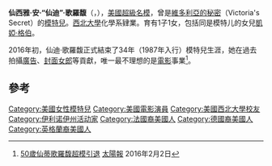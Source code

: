 {{noteTA
|T=zh-hans:辛迪·克劳馥;zh-hk:仙迪·歌羅馥;zh-tw:辛蒂·克勞馥;
|G1=Show
|1=zh-hans:辛迪;zh-hk:仙迪;zh-tw:辛蒂;
|2=zh-hk:歌羅馥;zh-hans:克劳馥;zh-tw:克勞馥;
|3=zh-cn:辛西娅;zh-hk:仙西雅;zh-tw:辛西亞
}}
{{Infobox person
| name          = 仙迪·歌羅馥
| image         = Cindy Crawford in London.jpg
| imagesize     =  250px
| caption       = 
| birthname     = Cynthia Ann Crawford
| birthdate     = {{birth date and age|1966|02|20}}
| location      = {{USA}}[[伊利诺州|伊利诺州]][[迪卡尔布_(伊利诺伊州)|迪卡尔布]]
| deathdate     = 
| deathplace    = 
| height        = {{Height|ft=5|in=9.5}}
| weight        = {{Weight|lb=130}}
| haircolor     = 棕色
| eyecolor      = 棕色
| measurements  = 34B"-26"-35" (86-66-89 cm)
| dress size    = 8 (US), 38 (EU)
| shoesize      = 9 (US)
| agency        =
| alias(es)     = 
| spouse        = {{marriage|[[李察·基爾|李察·基爾]]|1991|1995|reason=divorced}}</small><br />{{marriage|{{tsl|en|Rande Gerber|雷德·格伯}}|1998}}
| children      = 普雷斯利·格伯<br>[[凱婭·格伯|凱婭·格伯]]
}}
'''仙西雅·安·“仙迪”·歌羅馥'''（{{lang-en|Cynthia Ann "Cindy" Crawford}}，{{bd|1966年|2月20日|catIdx=Crawford}}），[[美國|美國]][[超級名模|超級名模]]，曾是[[維多利亞的秘密|維多利亞的秘密]]（Victoria's Secret）的[[模特兒|模特兒]]。[[西北大学_(伊利诺伊州)|西北大學]]化學系肄業。育有1子1女，包括同是模特儿的女兒[[凱婭·格伯|凱婭·格伯]]。

2016年初，仙迪·歌羅馥正式結束了34年（1987年入行）模特兒生涯，她在過去拍攝[[廣告|廣告]]、[[封面女郎|封面女郎]]等貢獻，唯一最不理想的是[[電影|電影]]事業<ref>[http://the-sun.on.cc/cnt/entertainment/20160202/00476_012.html 50歲仙蒂歌羅馥超模引退] {{Wayback|url=http://the-sun.on.cc/cnt/entertainment/20160202/00476_012.html |date=20190910041513 }} [[太陽報|太陽報]] 2016年2月2日</ref>。

==參考==
{{reflist}}

{{commonscat|Cindy Crawford|仙迪·歌羅馥}}
{{Authority control}}
{{DEFAULTSORT:Crawford, Cindy}}
[[Category:美國女性模特兒|Category:美國女性模特兒]]
[[Category:美國電影演員|Category:美國電影演員]]
[[Category:美國西北大學校友|Category:美國西北大學校友]]
[[Category:伊利诺伊州活动家|Category:伊利诺伊州活动家]]
[[Category:法國裔美國人|Category:法國裔美國人]]
[[Category:德國裔美國人|Category:德國裔美國人]]
[[Category:英格蘭裔美國人|Category:英格蘭裔美國人]]